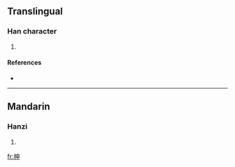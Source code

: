 ==Translingual==

===Han character===
{{Han char|rn=75|rad=木|as=05|sn=9|four=4590<sub>6</sub>|canj=木中田中 (DLWL)}}

# {{defn|Han|sort=木05}}

====References====
* {{Han ref|kx=0519.130|dkj=14630|dj=0907.090|hdz=21182.010|uh=67DB|ud=26587|bh=CF5D|bd=53085}}

----

==Mandarin==

===Hanzi===
{{cmn-hanzi|pin=[[guì]] ([[gui4]]), [[shēn]] ([[shen1]])|wg=kuei<sup>4</sup>, shen<sup>1</sup>}}

# {{defn|Mandarin}}

[[fr:柛]]